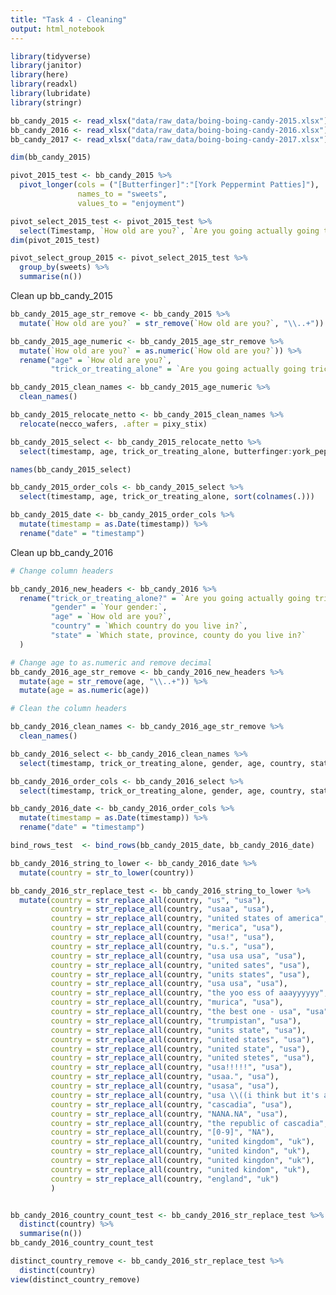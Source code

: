 ```yaml
---
title: "Task 4 - Cleaning"
output: html_notebook
---
```


```r
library(tidyverse)
library(janitor)
library(here)
library(readxl)
library(lubridate)
library(stringr)
```

```r
bb_candy_2015 <- read_xlsx("data/raw_data/boing-boing-candy-2015.xlsx")
bb_candy_2016 <- read_xlsx("data/raw_data/boing-boing-candy-2016.xlsx")
bb_candy_2017 <- read_xlsx("data/raw_data/boing-boing-candy-2017.xlsx")
```

```r
dim(bb_candy_2015)

pivot_2015_test <- bb_candy_2015 %>% 
  pivot_longer(cols = ("[Butterfinger]":"[York Peppermint Patties]"),
               names_to = "sweets",
               values_to = "enjoyment")

pivot_select_2015_test <- pivot_2015_test %>% 
  select(Timestamp, `How old are you?`, `Are you going actually going trick or treating yourself?`, sweets, enjoyment)
dim(pivot_2015_test)
```
```r
pivot_select_group_2015 <- pivot_select_2015_test %>% 
  group_by(sweets) %>% 
  summarise(n())
```


Clean up bb_candy_2015
```r
bb_candy_2015_age_str_remove <- bb_candy_2015 %>% 
  mutate(`How old are you?` = str_remove(`How old are you?`, "\\..+"))

bb_candy_2015_age_numeric <- bb_candy_2015_age_str_remove %>% 
  mutate(`How old are you?` = as.numeric(`How old are you?`)) %>% 
  rename("age" = `How old are you?`,
         "trick_or_treating_alone" = `Are you going actually going trick or treating yourself?`)

bb_candy_2015_clean_names <- bb_candy_2015_age_numeric %>% 
  clean_names()

bb_candy_2015_relocate_netto <- bb_candy_2015_clean_names %>% 
  relocate(necco_wafers, .after = pixy_stix)

bb_candy_2015_select <- bb_candy_2015_relocate_netto %>% 
  select(timestamp, age, trick_or_treating_alone, butterfinger:york_peppermint_patties)

names(bb_candy_2015_select)

bb_candy_2015_order_cols <- bb_candy_2015_select %>% 
  select(timestamp, age, trick_or_treating_alone, sort(colnames(.)))

bb_candy_2015_date <- bb_candy_2015_order_cols %>% 
  mutate(timestamp = as.Date(timestamp)) %>% 
  rename("date" = "timestamp")
```


Clean up bb_candy_2016
```r
# Change column headers

bb_candy_2016_new_headers <- bb_candy_2016 %>% 
  rename("trick_or_treating_alone?" = `Are you going actually going trick or treating yourself?`,
         "gender" = `Your gender:`,
         "age" = `How old are you?`,
         "country" = `Which country do you live in?`,
         "state" = `Which state, province, county do you live in?`
  )

# Change age to as.numeric and remove decimal
bb_candy_2016_age_str_remove <- bb_candy_2016_new_headers %>% 
  mutate(age = str_remove(age, "\\..+")) %>% 
  mutate(age = as.numeric(age))

# Clean the column headers

bb_candy_2016_clean_names <- bb_candy_2016_age_str_remove %>% 
  clean_names()

bb_candy_2016_select <- bb_candy_2016_clean_names %>% 
  select(timestamp, trick_or_treating_alone, gender, age, country, state, x100_grand_bar:york_peppermint_patties)

bb_candy_2016_order_cols <- bb_candy_2016_select %>% 
  select(timestamp, trick_or_treating_alone, gender, age, country, state, sort(colnames(.)), -person_of_interest_season_3_dvd_box_set_not_including_disc_4_with_hilarious_outtakes)

bb_candy_2016_date <- bb_candy_2016_order_cols %>% 
  mutate(timestamp = as.Date(timestamp)) %>% 
  rename("date" = "timestamp")
```

```r
bind_rows_test  <- bind_rows(bb_candy_2015_date, bb_candy_2016_date)
```

```r
bb_candy_2016_string_to_lower <- bb_candy_2016_date %>% 
  mutate(country = str_to_lower(country))

bb_candy_2016_str_replace_test <- bb_candy_2016_string_to_lower %>% 
  mutate(country = str_replace_all(country, "us", "usa"),
         country = str_replace_all(country, "usaa", "usa"),
         country = str_replace_all(country, "united states of america", "usa"),
         country = str_replace_all(country, "merica", "usa"),
         country = str_replace_all(country, "usa!", "usa"),
         country = str_replace_all(country, "u.s.", "usa"),
         country = str_replace_all(country, "usa usa usa", "usa"),
         country = str_replace_all(country, "united sates", "usa"),
         country = str_replace_all(country, "units states", "usa"),
         country = str_replace_all(country, "usa usa", "usa"),
         country = str_replace_all(country, "the yoo ess of aaayyyyyy", "usa"),
         country = str_replace_all(country, "murica", "usa"),
         country = str_replace_all(country, "the best one - usa", "usa"),
         country = str_replace_all(country, "trumpistan", "usa"),
         country = str_replace_all(country, "units state", "usa"),
         country = str_replace_all(country, "united states", "usa"),
         country = str_replace_all(country, "united state", "usa"),
         country = str_replace_all(country, "united stetes", "usa"),
         country = str_replace_all(country, "usa!!!!!", "usa"),
         country = str_replace_all(country, "usaa.", "usa"),
         country = str_replace_all(country, "usasa", "usa"),
         country = str_replace_all(country, "usa \\((i think but it's an election year so who can really tell\\))", "usa"),
         country = str_replace_all(country, "cascadia", "usa"),
         country = str_replace_all(country, "NANA.NA", "usa"),
         country = str_replace_all(country, "the republic of cascadia", "usa"),
         country = str_replace_all(country, "[0-9]", "NA"),
         country = str_replace_all(country, "united kingdom", "uk"),
         country = str_replace_all(country, "united kindon", "uk"),
         country = str_replace_all(country, "united kingdon", "uk"),
         country = str_replace_all(country, "united kindom", "uk"),
         country = str_replace_all(country, "england", "uk")
         )


bb_candy_2016_country_count_test <- bb_candy_2016_str_replace_test %>%
  distinct(country) %>% 
  summarise(n())
bb_candy_2016_country_count_test

distinct_country_remove <- bb_candy_2016_str_replace_test %>% 
  distinct(country)
view(distinct_country_remove)
```

